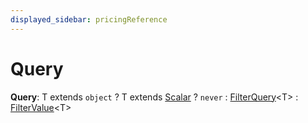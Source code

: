 ```yaml
---
displayed_sidebar: pricingReference
---
```



# Query

 **Query**: T extends `object` ? T extends [Scalar](../pricing.Scalar/page.mdx) ? `never` : [FilterQuery](../pricing.FilterQuery/page.mdx)&#60;T&#62; : [FilterValue](../pricing.FilterValue/page.mdx)&#60;T&#62;
